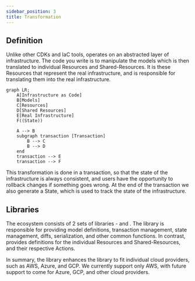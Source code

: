 ```yaml
---
sidebar_position: 3
title: Transformation
---
```



## Definition
Unlike other CDKs and IaC tools, <Brand/> operates on an abstracted layer of infrastructure.
The code you write is to manipulate the models which is then translated to individual Resources and Shared-Resources.
It is these Resources that represent the real infrastructure,
and <Brand/> is responsible for translating them into the real infrastructure.

```mermaid
graph LR;
    A[Infrastructure as Code]
    B[Models]
    C[Resources]
    D[Shared Resources]
    E[Real Infrastructure]
    F((State))

    A --> B
    subgraph transaction [Transaction]
        B --> C
        B --> D
    end
    transaction --> E
    transaction --> F
```

This transformation is done in a transaction, so that the state of the infrastructure is always consistent,
and users have the opportunity to rollback changes if something goes wrong.
At the end of the transaction we also generate a State, which is used to track the state of the infrastructure.

## Libraries
The <Brand/> ecosystem consists of 2 sets of libraries - <Brand/> and <Brand variation="proj-all-cdk" />.
The <Brand codify format="lower" /> library is responsible for providing model definitions,
transaction management, state management, diffs, serialization, and other common functions.
In contrast, <Brand codify format="lower" variation="proj-all-cdk" /> provides definitions
for the individual Resources and Shared-Resources, and their respective Actions.

In summary, the <Brand codify format="lower" variation="proj-all-cdk" /> library enhances the
<Brand codify format="lower" /> library to fit individual cloud providers, such as AWS, Azure, and GCP.
We currently support only AWS, with future support to come for Azure, GCP, and other cloud providers.